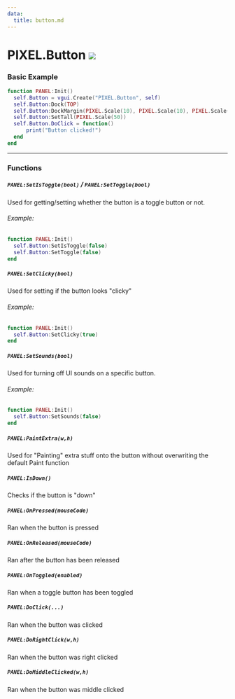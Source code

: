 ```yaml
---
data:
  title: button.md
---
```


# PIXEL.Button ![](http://localhost:3000/client.png)

### Basic Example

  ```lua #
  function PANEL:Init()
    self.Button = vgui.Create("PIXEL.Button", self)
    self.Button:Dock(TOP)
    self.Button:DockMargin(PIXEL.Scale(10), PIXEL.Scale(10), PIXEL.Scale(10), PIXEL.Scale(10))
    self.Button:SetTall(PIXEL.Scale(50))
    self.Button.DoClick = function()
        print("Button clicked!")
    end
  end
  ```

---

### Functions

##### `PANEL:SetIsToggle(bool)` / `PANEL:SetToggle(bool)`
  Used for getting/setting whether the button is a toggle button or not.

  ###### Example:
  ```lua #
  function PANEL:Init()
    self.Button:SetIsToggle(false)
    self.Button:SetToggle(false)
  end
  ```

##### `PANEL:SetClicky(bool)`
  Used for setting if the button looks "clicky"

  ###### Example:
  ```lua #
  function PANEL:Init()
    self.Button:SetClicky(true)
  end
  ```

##### `PANEL:SetSounds(bool)`
  Used for turning off UI sounds on a specific button.

  ###### Example:
  ```lua #
  function PANEL:Init()
    self.Button:SetSounds(false)
  end
  ```

##### `PANEL:PaintExtra(w,h)`
  Used for "Painting" extra stuff onto the button without overwriting the default Paint function

##### `PANEL:IsDown()`
  Checks if the button is "down"

##### `PANEL:OnPressed(mouseCode)`
  Ran when the button is pressed

##### `PANEL:OnReleased(mouseCode)`
  Ran after the button has been released

##### `PANEL:OnToggled(enabled)`
  Ran when a toggle button has been toggled

##### `PANEL:DoClick(...)`
  Ran when the button was clicked

##### `PANEL:DoRightClick(w,h)`
  Ran when the button was right clicked

##### `PANEL:DoMiddleClicked(w,h)`
  Ran when the button was middle clicked
